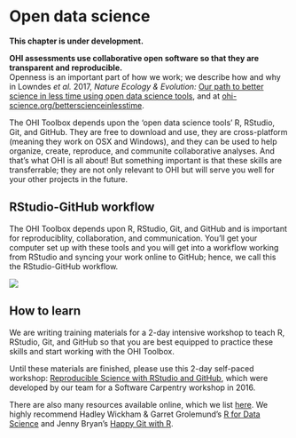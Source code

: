 # Open data science {#data-science}

**This chapter is under development.** 


**OHI assessments use collaborative open software so that they are transparent and reproducible.**  
Openness is an important part of how we work; we describe how and why in Lowndes *et al.* 2017, *Nature Ecology & Evolution:* [Our path to better science in less time using open data science tools](https://www.nature.com/articles/s41559-017-0160), and at [ohi-science.org/betterscienceinlesstime](http://ohi-science.org/betterscienceinlesstime).

The OHI Toolbox depends upon the 'open data science tools' R, RStudio, Git, and GitHub. They are free to download and use, they are cross-platform (meaning they work on OSX and Windows), and they can be used to help organize, create, reproduce, and communite collaborative analyses. And that's what OHI is all about! But something important is that these skills are transferrable; they are not only relevant to OHI but will serve you well for your other projects in the future.
 

## RStudio-GitHub workflow

The OHI Toolbox depends upon R, RStudio, Git, and GitHub and is important for reproduciblity, collaboration, and communication.  You'll get your computer set up with these tools and you will get into a workflow working from RStudio and syncing your work online to GitHub; hence, we call this the RStudio-GitHub workflow. 


![](https://docs.google.com/drawings/d/1eEb8qlCWY5g0v19xMoW-Jc71cNr4GOacsxUK9FR8si4/pub?w=960&h=480)

## How to learn

We are writing training materials for a 2-day intensive workshop to teach R, RStudio, Git, and GitHub so that you are best equipped to practice these skills and start working with the OHI Toolbox.

Until these materials are finished, please use this 2-day self-paced workshop: [Reproducible Science with RStudio and GitHub](http://jules32.github.io/2016-07-12-Oxford/overview/), which were developed by our team for a Software Carpentry workshop in 2016. 

There are also many resources available online, which we list [here](http://ohi-science.org/betterscienceinlesstime/resources_and_community.html). We highly recommend Hadley Wickham & Garret Grolemund's [R for Data Science](http://r4ds.had.co.nz/) and Jenny Bryan's [Happy Git with R](http://happygitwithr.com/).

<!---
http://happygitwithr.com/troubleshooting.html
"Push/Pull buttons greyed out in RStudio"
"I have no idea if my local repo and my remote repo are connected."

## How you work

- commit often (i.e. bundled as tasks you complete)
- use the Git tab to help you check your work -- what files updated, does that make sense?

## How this fits with the OHI workflow

- High-level core v. tailorable (GitHub repo of data and code, you'll operate with an R package ohicore). See our [Best practices publication](https://peerj.com/articles/1503/) for more details (and add images here). 
- prep and full repos

## Developing these skills {#develop-skills}

2-day self-paced workshop: [Reproducible Science with RStudio and GitHub](http://jules32.github.io/2016-07-12-Oxford/overview/). This is a [Software Carpentry](https://software-carpentry.org/) workshop by our team to help you develop skills with the RStudio/GitHub workflow. Also best done with 2 screens so you can more easily follow along on your own computer. 

## Practice by updating your website

To get more comfortable with the RStudio-GitHub workflow, we'll update your website before diving deeper and learning R. This should already be set-up for you.  

Here is an [2-hour tutorial to get you started making free websites with RStudio’s R Markdown](https://jules32.github.io/rmarkdown-website-tutorial/first_observations.html) made by our team. This will let you practice with a non-OHI website. 

TODO julie: modify for OHI websites

When you're ready to update your own website:  

1. Go to github.com/OHI-Science/your-repo-key and double-check you have the `gh-pages` branch (like the one [here](https://jules32.github.io/rmarkdown-website-tutorial/first_observations.html#the-websites-repo)). You don't need to do any 'forking' like you did in the tutorial. Note: we're not going to talk about github 'forking' or 'branches' just yet, because you don't need to know, but see the end of the chapter for more info. 
1. Clone your repository to your local computer. 
1. Do a one-time-only thing to make sure that you have the `gh-pages` branch locally on your computer: Instructions are [here](https://github.com/OHI-Science/ohi-science.github.io/issues/21). You can also navigate here from the [Forum](http://ohi-science.org/resources/forum/).
1. Change things and see what happens! Try some different things in Markdown, save an image, etc. Also, look exactly at what other OHI+ project websites have done to get inspired and also borrow/modify their code!

- http://ohi-science.org/bhi/ <-> https://github.com/OHI-Science/bhi  
- http://ohi-science.org/mhi/ <-> https://github.com/OHI-Science/mhi  
- http://ohi-science.org/ohi-global/ <-> https://github.com/OHI-Science/ohi-global  


### Background on branches: master and gh-pages

#### What you need to know 

super powerful; parallel universe workspace. we'll just be taking advantage of the gh-pages, special branch.

#### Setting up

#### Switching branches

- make sure you've committed and pushed before switching (I compulsively pull each time again, just to be sure)
- if you have scripts open, it may say that they don't exist anymore and would you like to delete them. Say yes. They do exist, just in a different branch

#### Updating content

--->